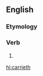 ==English==

===Etymology===
{{suffix|carry|eth|lang=en}}

===Verb===
{{head|en|verb form}}

# {{en-archaic third-person singular of|carry}}

[[hi:carrieth]]